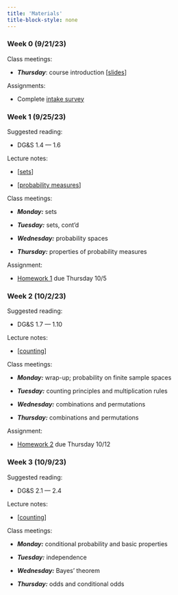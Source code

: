 ```yaml
---
title: 'Materials'
title-block-style: none
---
```


### Week 0 (9/21/23)

Class meetings:

-   ***Thursday***: course introduction \[[slides](content/week0-intro.qmd)\]

Assignments:

-   Complete [intake survey](https://forms.gle/uWWTaZrVvL7jykz86)

### Week 1 (9/25/23)

Suggested reading:

-   DG&S 1.4 --- 1.6

Lecture notes:

-   \[[sets](content/week1-sets.qmd)\]

-   \[[probability measures](content/week1-probability.qmd)\]

Class meetings:

-   ***Monday:*** sets

-   ***Tuesday:*** sets, cont'd

-   ***Wednesday:*** probability spaces

-   ***Thursday:*** properties of probability measures

Assignment:

-   [Homework 1](content/hw1.qmd) due Thursday 10/5

### Week 2 (10/2/23)

Suggested reading:

-   DG&S 1.7 --- 1.10

Lecture notes:

-   \[[counting](content/week2-counting.qmd)\]

Class meetings:

-   ***Monday:*** wrap-up; probability on finite sample spaces

-   ***Tuesday:*** counting principles and multiplication rules

-   ***Wednesday:*** combinations and permutations

-   ***Thursday:*** combinations and permutations

Assignment:

-   [Homework 2](content/hw2.qmd) due Thursday 10/12

### Week 3 (10/9/23)

Suggested reading:

-   DG&S 2.1 --- 2.4

Lecture notes:

-   \[[counting](content/week3-conditional.qmd)\]

Class meetings:

-   ***Monday:*** conditional probability and basic properties

-   ***Tuesday:*** independence

-   ***Wednesday:*** Bayes' theorem

-   ***Thursday:*** odds and conditional odds

<!-- Assignment: -->

<!-- -   [Homework 2](content/hw2.qmd) due Thursday 10/12 -->